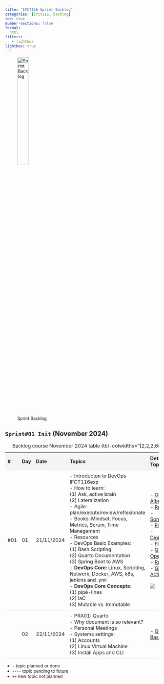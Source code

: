 ```yaml
---
title: "IFCT116 Sprint Backlog"
categories: [ifct116, backlog]
toc: true
number-sections: false
format:
  html
filters:
   - lightbox
lightbox: true
---
```


<style>

.heatMap th { background:  #f4f4f4;}
tr:nth-child(6) {background-color: #f4f4f4;}

th, td {
  padding: 8px;
  text-align: left;
  border-bottom: 1px solid #ddd;
}

tr:hover {background-color:  #f4f4f4;}

</style>

![Sprint Backlog](/images/home/backlog.jpg){width="30%"}

<div class="heatMap">

::: {.column-page-right}


##  ``Sprint#01 Init`` (November 2024)

| # | Day | Date | Topics |  Details Topics |
| -- | -- | -- | -- | -- |
|  #01 | 01 | 21/11/2024 | - Introducton to DevOps IFCT116exp </br>  - How to learn: </br>  (1)  Ask, active brain  </br> (2)  Lateralization  </br>  - Agile: plan/execute/review/reflexionate  <br/r>  - Books: Mindset, Focus, Metrics, Scrum, Time Management  </br>  - Resources  </br>   - DevOps Basic Examples: </br>   (1) Bash Scripting  </br> (2)  Quarto Documentation  </br> (3) Spring Boot to AWS  </br> - **DevOps Core:** Linux, Scripting, Network, Docker, AWS, k8s, jenkins and .yml </br> - **DevOps Core Concepts**: </br>  (1) pipè-lines  </br> (2)  IaC  </br> (3) Mutable vs. Immutable |  - [Github AlbertProfe](https://github.com/AlbertProfe/){.external target='_blank'}  </br>  - [Render](https://render.com/){.external target='_blank'}  </br> - [SonarCube](https://www.sonarsource.com/){.external target='_blank'}  </br> - [Fly.io](https://fly.io/){.external target='_blank'}  </br> - [DigitalOcean](https://www.digitalocean.com/){.external target='_blank'}  </br> - [FlowWise](https://flowiseai.com/){.external target='_blank'} </br>   - [Quarto](https://quarto.org/docs/get-started/){.external target='_blank'}  </nt>  - [OpenStack](https://www.openstack.org/){.external target='_blank'}  </br>  - [RailWay](https://railway.app/){.external target='_blank'}  </br>  - [GitHub Actions](https://docs.github.com/en/actions){.external target='_blank' } </BR> </BR>  ![](/images/devops/springboot-deploy-2.png){.lightbox}|
|   | 02 | 22/11/2024 |  - PRA01: Quarto </br>  - Why document is so relevant? </br>   - Personal Meetings </br>  - Systems settings: </br>  (1) Accounts  </br>  (2) Linux Virtual Machine </br>  (3)  Install Apps and CLI | - [Quarto Basics](/markup/markup-quarto-basics.qmd){.external target='_blank'} |
: Backlog course November 2024 table {tbl-colwidths="[2,2,2,60,34]"}
:::

</div>

::: {.callout-note}
- `-` topic planned or done
- `----` topic pending to future
- `++` new topic not planned
:::

